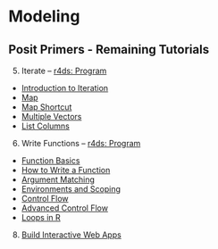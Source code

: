 # Modeling {#modeling}

## Posit Primers - Remaining Tutorials

5. Iterate -- [r4ds: Program](https://r4ds.had.co.nz/program-intro.html#program-intro)
  - [Introduction to Iteration](https://rstudio.cloud/learn/primers/5.1)
  - [Map](https://rstudio.cloud/learn/primers/5.2)
  - [Map Shortcut](https://rstudio.cloud/learn/primers/5.3)
  - [Multiple Vectors](https://rstudio.cloud/learn/primers/5.3)
  - [List Columns](https://rstudio.cloud/learn/primers/5.4)
6. Write Functions -- [r4ds: Program](https://r4ds.had.co.nz/program-intro.html#program-intro)
  - [Function Basics](https://rstudio.cloud/learn/primers/6.1)
  - [How to Write a Function](https://rstudio.cloud/learn/primers/6.2)
  - [Argument Matching](https://rstudio.cloud/learn/primers/6.3)
  - [Environments and Scoping](https://rstudio.cloud/learn/primers/6.4)
  - [Control Flow](https://rstudio.cloud/learn/primers/6.5)
  - [Advanced Control Flow](https://rstudio.cloud/learn/primers/6.6)
  - [Loops in R](https://rstudio.cloud/learn/primers/6.7)
8. [Build Interactive Web Apps](https://shiny.rstudio.com/tutorial/?_ga=2.149795838.979535829.1639794069-1104332695.1639233659)